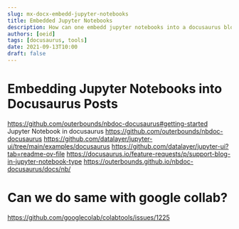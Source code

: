 ```yaml
---
slug: mx-docx-embedd-jupyter-notebooks
title: Embedded Jupyter Notebooks
description: How can one embedd jupyter notebooks into a docusaurus blog post?
authors: [oeid]
tags: [docusaurus, tools]
date: 2021-09-13T10:00
draft: false
---
```


# Embedding Jupyter Notebooks into Docusaurus Posts
https://github.com/outerbounds/nbdoc-docusaurus#getting-started
Jupyter Notebook in docusaurus
https://github.com/outerbounds/nbdoc-docusaurus
https://github.com/datalayer/jupyter-ui/tree/main/examples/docusaurus
https://github.com/datalayer/jupyter-ui?tab=readme-ov-file
https://docusaurus.io/feature-requests/p/support-blog-in-jupyter-notebook-type
https://outerbounds.github.io/nbdoc-docusaurus/docs/nb/


# Can we do same with google collab?
https://github.com/googlecolab/colabtools/issues/1225